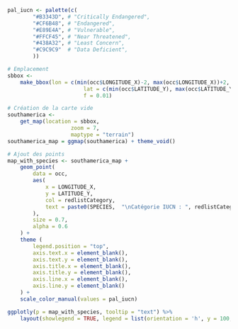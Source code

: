 ```r
pal_iucn <- palette(c(
		"#B3343D", # "Critically Endangered",
		"#CF6B48", # "Endangered",
		"#E89E4A", # "Vulnerable",
		"#FFCF45", # "Near Threatened",
		"#438A32", # "Least Concern",
		"#C9C9C9"  # "Data Deficient",
		))

# Emplacement
sbbox <-
	make_bbox(lon = c(min(occ$LONGITUDE_X)-2, max(occ$LONGITUDE_X))+2,
						lat = c(min(occ$LATITUDE_Y), max(occ$LATITUDE_Y)),
						f = 0.01)

# Création de la carte vide
southamerica <-
	get_map(location = sbbox,
					zoom = 7,
					maptype = "terrain")
southamerica_map = ggmap(southamerica) + theme_void()

# Ajout des points
map_with_species <- southamerica_map +
	geom_point(
		data = occ,
		aes(
			x = LONGITUDE_X,
			y = LATITUDE_Y,
			col = redlistCategory,
			text = paste0(SPECIES,  "\nCatégorie IUCN : ", redlistCategory)
		),
		size = 0.7,
		alpha = 0.6
	) +
	theme (
		legend.position = "top",
		axis.text.x = element_blank(),
		axis.text.y = element_blank(),
		axis.title.x = element_blank(),
		axis.title.y = element_blank(),
		axis.line.x = element_blank(),
		axis.line.y = element_blank()
	) +
	scale_color_manual(values = pal_iucn)

ggplotly(p = map_with_species, tooltip = "text") %>% 
	layout(showlegend = TRUE, legend = list(orientation = 'h', y = 100, x = 0))
```
